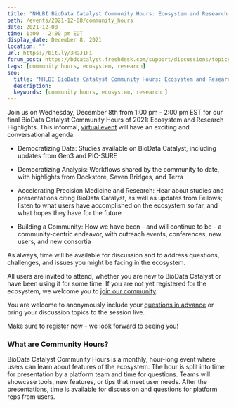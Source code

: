 ```yaml
---
title: "NHLBI BioData Catalyst Community Hours: Ecosystem and Research Highlights"
path: /events/2021-12-08/community_hours
date: 2021-12-08
time: 1:00 - 2:00 pm EDT
display_date: December 8, 2021
location: ""
url: https://bit.ly/3H9J1Fi
forum_post: https://bdcatalyst.freshdesk.com/support/discussions/topics/60000406692
tags: [community hours, ecosystem, research]
seo:
  title: "NHLBI BioData Catalyst Community Hours: Ecosystem and Research Highlights"
  description:
  keywords: [community hours, ecosystem, research ]
---
```


Join us on Wednesday, December 8th from 1:00 pm - 2:00 pm EST for our final BioData Catalyst Community Hours of 2021: Ecosystem and Research Highlights. This informal, [virtual event](https://bit.ly/3H9J1Fi) will have an exciting and conversational agenda:

- Democratizing Data: Studies available on BioData Catalyst, including updates from Gen3 and PIC-SURE

- Democratizing Analysis: Workflows shared by the community to date, with highlights from Dockstore, Seven Bridges, and Terra

- Accelerating Precision Medicine and Research: Hear about studies and presentations citing BioData Catalyst, as well as updates from Fellows; listen to what users have accomplished on the ecosystem so far, and what hopes they have for the future

- Building a Community: How we have been - and will continue to be - a community-centric endeavor, with outreach events, conferences, new users, and new consortia

As always, time will be available for discussion and to address questions, challenges, and issues you might be facing in the ecosystem.

All users are invited to attend, whether you are new to BioData Catalyst or have been using it for some time. If you are not yet registered for the ecosystem, we welcome you to [join our community](/join-bdc).

You are welcome to anonymously include your [questions in advance](https://forms.gle/gvpqntUrPwXin6qA9) or bring your discussion topics to the session live. 

Make sure to [register now](https://bit.ly/3H9J1Fi) - we look forward to seeing you!

### What are Community Hours?

BioData Catalyst Community Hours is a monthly, hour-long event where users can learn about features of the ecosystem. The hour is split into time for presentation by a platform team and time for questions. Teams will showcase tools, new features, or tips that meet user needs. After the presentations, time is available for discussion and questions for platform reps from users.
